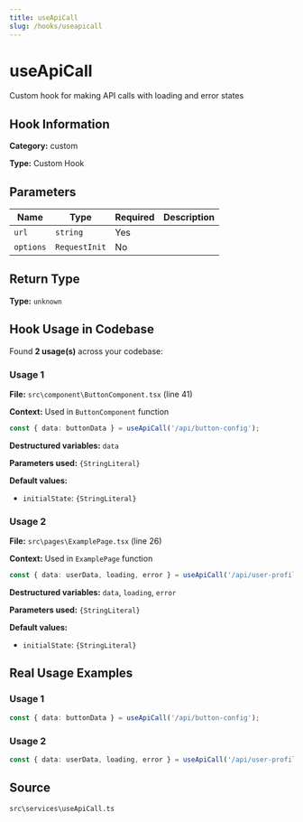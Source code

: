 ```yaml
---
title: useApiCall
slug: /hooks/useapicall
---
```


# useApiCall

Custom hook for making API calls with loading and error states

## Hook Information

**Category:** custom

**Type:** Custom Hook


## Parameters

| Name | Type | Required | Description |
|------|------|----------|-------------|
| `url` | `string` | Yes |  |
| `options` | `RequestInit` | No |  |


## Return Type

**Type:** `unknown`

## Hook Usage in Codebase

Found **2 usage(s)** across your codebase:

### Usage 1

**File:** `src\component\ButtonComponent.tsx` (line 41)

**Context:** Used in `ButtonComponent` function

```typescript
const { data: buttonData } = useApiCall('/api/button-config');
```

**Destructured variables:** `data`

**Parameters used:** `{StringLiteral}`

**Default values:**

- `initialState`: `{StringLiteral}`

### Usage 2

**File:** `src\pages\ExamplePage.tsx` (line 26)

**Context:** Used in `ExamplePage` function

```typescript
const { data: userData, loading, error } = useApiCall('/api/user-profile')
```

**Destructured variables:** `data`, `loading`, `error`

**Parameters used:** `{StringLiteral}`

**Default values:**

- `initialState`: `{StringLiteral}`



## Real Usage Examples

### Usage 1

```typescript
const { data: buttonData } = useApiCall('/api/button-config');
```

### Usage 2

```typescript
const { data: userData, loading, error } = useApiCall('/api/user-profile')
```

## Source
`src\services\useApiCall.ts`